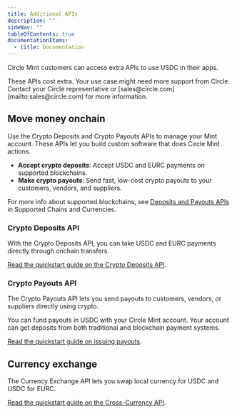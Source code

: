 ---
title: Additional APIs
description: ""
sideNav: ""
tableOfContents: true
documentationItems:
  - title: Documentation
---

Circle Mint customers can access extra APIs to use USDC in their apps.

<Note>
These APIs cost extra. Your use case might need more support from Circle.
Contact your Circle representative or
[sales@circle.com](mailto:sales@circle.com) for more information.
</Note>

## Move money onchain

Use the Crypto Deposits and Crypto Payouts APIs to manage your Mint account.
These APIs let you build custom software that does Circle Mint actions.

- **Accept crypto deposits**: Accept USDC and EURC payments on supported
  blockchains.
- **Make crypto payouts**: Send fast, low-cost crypto payouts to your customers,
  vendors, and suppliers.

For more info about supported blockchains, see
[Deposits and Payouts APIs](/circle-mint/supported-chains-and-currencies#deposits-and-payouts-apis)
in Supported Chains and Currencies.

### Crypto Deposits API

With the Crypto Deposits API, you can take USDC and EURC payments directly
through onchain transfers.

[Read the quickstart guide on the Crypto Deposits API](/circle-mint/crypto-payments-quickstart).

### Crypto Payouts API

The Crypto Payouts API lets you send payouts to customers, vendors, or suppliers
directly using crypto.

You can fund payouts in USDC with your Circle Mint account. Your account can get
deposits from both traditional and blockchain payment systems.

[Read the quickstart guide on issuing payouts](/circle-mint/crypto-payouts).

## Currency exchange

The Currency Exchange API lets you swap local currency for USDC and USDC for
EURC.

[Read the quickstart guide on the Cross-Currency API](/circle-mint/exchange-local-currency-usdc).
